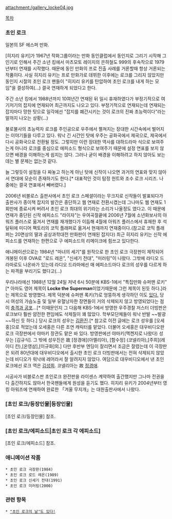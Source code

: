 attachment:/gallery_locke04.jpg

[[목차]]
=== 초인 로크 ===
일본의 SF 에스퍼 만화.

[히지리 유키]가 1967년 작화그룹이라는 만화 동인클럽에서 동인지로 그리기 시작해 그 인기로 인해서 주간 소년 킹에서  마츠모토 레이지의 은하철도 999의 후속작으로 1979년부터 연재를 시작했다. 때문에 동인 만화의 프로 진출 사례를 거론할때 항상 거론되는 작품이다. 사실 히지리 유키는 프로 만화가로 데뷔한 이후에는 로크를 그리지 않았지만 동인지 시절의 초인 로크 팬들이 "히지리 유키를 탄압하여 초인 로크를 내게 하는 모임"을 결성하여(...) 결국 연재하게 되었다고 한다. 

주간 소년 킹에서 1988년까지 10여년간 연재된 뒤 일시 휴재하였다가 부정기적으로 여기저기의 잡지에 연재되어 최근까지도 나오고 있다. 부정기적으로 연재되는데 연재되는 잡지마다 망한 탓으로 일각에선 "잡지를 폐간시키는 것이 로크의 진짜 초능력이다"라는 말까지 나오는 상황(...)

불로불사의 초능력자 로크를 주인공으로 우주에서 펼쳐지는 장대한 시간속에서 벌어지는 이야기들을 다루고 있다. 워낙 긴 시간인 탓에 우주는 공화국에서 제국으로, 제국에서 다시 공화국으로 전환될 정도. 그렇지만 이런 장대한 역사를 대하드라마 식으로 보여주는게 아니라 로크를 중심으로 에피소드 형식으로 보여주기 때문에 설정 연표를 보지 않으면 배경을 이해하는게 쉽지는 않다. 그러나 굳이 배경을 이해하려고 하지 않아도 보는데는 별 문제는 없는것 같다.

늘 그렇듯이 설정을 다 짜놓고 하는게 아닌 탓에 신작이 나오면 과거의 연표와 맞지 않아서 연대에 모순이 존재하기도 한다.[* 대표적인 것이 탐정 헌트와 조수 로크 시리즈. 나중에는 결국 연표에서 빼버렸다.]

2006년 비블로스 출판사에서 초인 로크 스페셜이라는 무크지로 신작들이 발표되다가 출판사가 종이책 잡지의 발간은 중단하고 웹 연재로 전환시켰는데 그나마도 웹 연재도 1회만에 종료시켜 버려서 초인 로크 최대의 위기라는 소리가 나올정도 였다고. 이 때문에 연재가 중단된 신작 에피소드 "라이자"는 우여곡절끝에  2006년 7월에 소년화보사의 아워즈 플러스로 옮겨서 연재를 재개했다가 이듬해 4월에 아워즈 플러스에서 휴재한 후 석달뒤에 미디어 팩토리의 코믹 플래퍼로 옮겨서 현재까지 연재중이다.(참고로 코믹 플래퍼는 20면상의 딸과 공상과학대전 만화판이 연재된 잡지다) 최근 히지리 유키는 신작 에피소드를 연재하는 한편으로 구 에피소드의 리메이크에 힘쓰고 있다한다.

애니메이션으로는 1984년 "마녀의 세기"를 원작으로 한 초인 로크 극장판이 제작되어 개봉된 이후 OVA로 "로드 레온", "신세기 전대", "미러링"이 나왔다. 그밖에 라디오 드라마로도 나온바가 있는데 라디오 드라마에선 매 에피소드마다 로크의 성우를 다르게 하는 파격을 부리기도 했다고(...)

우리나라에선 1988년 12월 24일 저녁 6시 50분에 KBS-1에서 "특집만화 슈퍼맨 로키"[* 아마도 영어 제목이 '''Locke the Superman'''이었기때문에 그런 제목이 된듯 하다.]라는 제목으로 방영했다. 제목 덕분에 슈퍼맨 록키(?)로 엉뚱하게 생각하던 이도 [http://jilpoong17.egloos.com/2950628 있다.] 당시 여성의 가슴노출 및 일부 유혈낭자한 장면들이 거의 삭제되지 않고 방영되었다는 점이 [[충격과 공포]]...[* 이때문인지 그 다음해 KBS-1에서 방영한 우주경찰 저스터 더빙판은 로크보다 훨씬 얌전한 편임에도 삭제질이 꽤 많았다. 학부모단체들이 워낙 반발 ~~발광~~하신 듯 하다.] 당시 로크의 성우는 [[김환진]].[* 참고로 이전 글에는 로크 성우를 [오세홍]으로 적었는데 오세홍은 다른 조연 캐릭터를 맡았다. 더불어 오세홍은 대우비디오판 로크 극장판에서 야마키 장관도 맡은 바 있다. 방영판에선 야마키(맥켄지로 나왔다) 성우는 [김규식]. 그 밖에 성우진은 故 [정경애](아멜리아), [함수정] (코넬리아),[주희](레이디 칸),[온영삼],[이규화]외.] 다만 후반부 엔딩이 잘리면서 조금은 잘렸는데 이 극장판은 되려 80년대에 대우비디오에서 출시한 초인 로크 더빙판에서는 전혀 삭제되지 않았는데 비디오가 워낙에 레어라서 잘 알려지지 않았다. 여담으로 대우비디오에서 낸 초인 로크에선 로크 역은 [[김성희]]. 코넬리아는 故 [[정경애]].

시공사가 비블로스판 초인로크 완전판을 라이센스 계약하여 출간했지만 그나마 전권을 다 출간하지도 않아서 한국팬들에게 원성을 듣기도 했다. 히지리 유키가 2004년부터 영 킹 아워즈에 연재하여 완료한 「겨울 무지개」는 대원출판사에서 나왔다.

=== [초인 로크/등장인물|등장인물] ===
[초인 로크/등장인물] 참조.

=== [초인 로크/에피소드|초인 로크 각 에피소드] ===
[초인 로크/에피소드] 참조.

=== 애니메이션 작품 ===
 * 초인 로크 극장판(1984)
 * 초인 로크 로드 레온(1989)
 * 초인 로크 신세기 전대(1991)
 * 초인 로크 미러링(2000)

=== 관련 항목 ===
 * [http://zambony.egloos.com/tb/3849229 "초인 로크의 날"도 있다!] 
